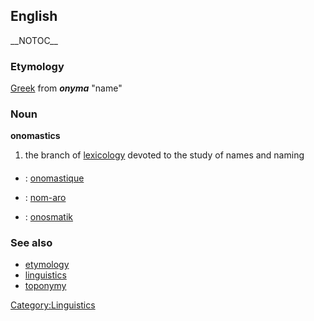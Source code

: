 == English == __NOTOC__
=== Etymology ===
[[Greek]] from '''''onyma''''' "name"

=== Noun ===
'''onomastics'''

# the branch of [[lexicology]] devoted to the study of names and naming

===={{trans}}====
* {{fr}} : [[onomastique]]
* {{io}} : [[nom-aro]]
* {{sv}} : [[onosmatik]]

=== See also ===
*[[etymology]]
*[[linguistics]]
*[[toponymy]]

[[Category:Linguistics]]